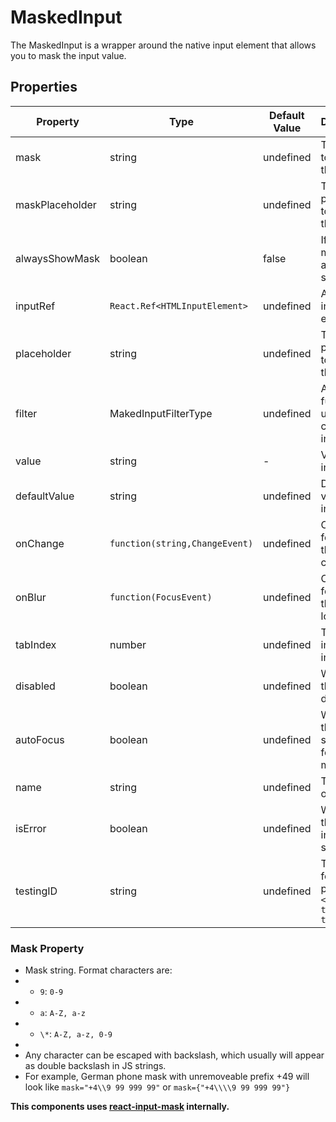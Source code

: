 
<Meta title="Components/MaskedInput" component={MaskedInput}/>


# MaskedInput

The MaskedInput is a wrapper around the native input element that allows you to mask the input value.

<Canvas>
     <MaskedInput
      mask="99/99/9999"
      name="input"
      defaultValue="03/01/1990"
    />
</Canvas>

## Properties

|Property|Type|Default Value|Description|Required|
|---|---|---|---|---|
|mask|string|undefined|The mask to use for the input|Yes|
|maskPlaceholder|string|undefined|The placeholder to use for the input|No|
|alwaysShowMask|boolean|false|If true, the mask will always be shown|No|
|inputRef|`React.Ref<HTMLInputElement>`|undefined|A ref to the input element|No|
|placeholder|string|undefined|The placeholder to use for the input|No|
|filter|MakedInputFilterType|undefined|A filter function used to clean the input value|No|
|value|string|-|Value of the input|No|
|defaultValue|string|undefined|Default value of the input|No|
|onChange|`function(string,ChangeEvent)`|undefined|Callback for when the input changes|No|
|onBlur |`function(FocusEvent)`|undefined|Callback for when the input loses focus|No|
|tabIndex|number|undefined|The tab index of the input|No|
|disabled|boolean|undefined|Whether the input is disabled|No|
|autoFocus|boolean|undefined|Whether the input should be focused on mount|No|
|name|string|undefined|The name of the input|No|
|isError|boolean|undefined|Whether the input is in an error state|No|
|testingID| string | undefined | The id used for testing purposes.<br/>`<div data-testid="my-test-id"/>` |No|


### Mask Property

   * Mask string. Format characters are:
   * * `9`: `0-9`
   * * `a`: `A-Z, a-z`
   * * `\*`: `A-Z, a-z, 0-9`
   *
   * Any character can be escaped with backslash, which usually will appear as double backslash in JS strings.
   * For example, German phone mask with unremoveable prefix +49 will look like `mask="+4\\9 99 999 99"` or `mask={"+4\\\\9 99 999 99"}`


**This components uses [react-input-mask](https://www.npmjs.com/package/react-input-mask) internally.**